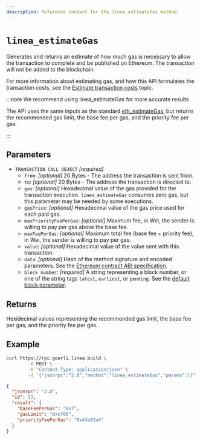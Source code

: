 ```yaml
---
description: Reference content for the linea_estimateGas method.
---
```



# `linea_estimateGas`

Generates and returns an estimate of how much gas is necessary to allow the transaction to complete and be published on Ethereum.
The transaction will not be added to the blockchain.

For more information about estimating gas, and how this API formulates the transaction costs, see the
[Estimate transaction costs](../../build-on-linea/gas-fees.mdx) topic.

:::note We recommend using linea_estimateGas for more accurate results

The API uses the same inputs as the standard [eth_estimateGas](https://docs.infura.io/api/networks/linea/json-rpc-methods/eth_estimategas),
but returns the recommended gas limit, the base fee per gas, and the priority fee per gas.

:::

## Parameters

- `TRANSACTION CALL OBJECT` _\[required]_
  - `from`: _\[optional]_ 20 Bytes - The address the transaction is sent from.
  - `to`: _\[optional]_ 20 Bytes - The address the transaction is directed to.
  - `gas`: _\[optional]_ Hexadecimal value of the gas provided for the transaction execution. `linea_estimateGas` consumes
      zero gas, but this parameter may be needed by some executions.
  - `gasPrice`: _\[optional]_ Hexadecimal value of the gas price used for each paid gas.
  - `maxPriorityFeePerGas`: _\[optional]_ Maximum fee, in Wei, the sender is willing to pay per gas above the base fee.
  - `maxFeePerGas`: _\[optional]_ Maximum total fee (base fee + priority fee), in Wei, the sender is willing to pay per gas.
  - `value`: _\[optional]_ Hexadecimal value of the value sent with this transaction.
  - `data`: _\[optional]_ Hash of the method signature and encoded parameters. See the
      [Ethereum contract ABI specification](https://docs.soliditylang.org/en/latest/abi-spec.html).
  - `block number`: _[required]_ A string representing a block number, or one of the string tags `latest`, `earliest`, or
      `pending`. See the [default block parameter](https://ethereum.org/en/developers/docs/apis/json-rpc/#default-block).


## Returns

Hexidecimal values representing the recommended gas limit, the base fee per gas, and the priority fee per gas.

## Example

<Tabs>
  <TabItem value="cURL request">

  ```bash
  curl https://rpc.goerli.linea.build \
          -X POST \
          -H "Content-Type: application/json" \
          -d '{"jsonrpc":"2.0","method":"linea_estimateGas","params":[{"from":"0x42c27251C710864Cf76f1b9918Ace3E585e6E21b","value":"0x1","gasPrice":"0x100000000","gas":"0x21000"}],"id":53}'
  ```

  </TabItem>
  <TabItem value="Response">

```JSON
{
  "jsonrpc": "2.0",
  "id": 53,
  "result": {
    "baseFeePerGas": "0x7",
    "gasLimit": "0xcf08",
    "priorityFeePerGas": "0x43a82a4"
  }
}
```
  </TabItem>
</Tabs>